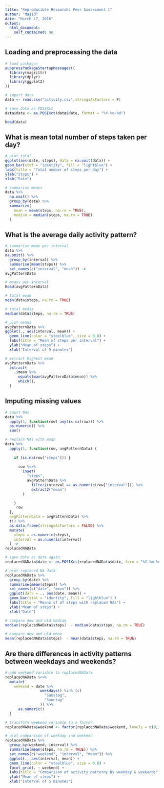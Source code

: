 ```yaml
---
title: "Reproducible Research: Peer Assessment 1"
author: "Majid"
date: "March 17, 2016"
output: 
  html_document: 
    self_contained: no
---
```



## Loading and preprocessing the data
```r
# load packages
suppressPackageStartupMessages({
  library(magrittr)
  library(dplyr)
  library(ggplot2)
})

# import data
data <- read.csv("activity.csv",stringsAsFactors = F)

# save date as POSIXct
data$date <- as.POSIXct(data$date, format = "%Y-%m-%d")

head(data)

```



## What is mean total number of steps taken per day?
```r
# plot total
ggplot(aes(date, steps), data = na.omit(data)) +
geom_bar(stat = "identity", fill = "lightblue") + 
labs(title = "Total number of steps per day") + 
ylab("Steps") + 
xlab("Date") 

# summarise means
data %>% 
  na.omit() %>% 
  group_by(date) %>% 
  summarize(
    mean = mean(steps, na.rm = TRUE), 
    median = median(steps, na.rm = TRUE)
  )
```

## What is the average daily activity pattern?
```r
# summarise mean per interval
data %>% 
na.omit() %>% 
  group_by(interval) %>% 
  summarise(mean(steps)) %>% 
  set_names(c("interval", "mean")) ->
avgPatternData

# means per interval
head(avgPatternData)

# total mean
mean(data$steps, na.rm = TRUE)

# total media
median(data$steps, na.rm = TRUE)

# plot means
avgPatternData %>% 
ggplot(., aes(interval, mean)) + 
  geom_line(color = "steelblue", size = 0.8) + 
  labs(title = "Mean of steps per interval") + 
  ylab("Mean of steps") + 
  xlab("Interval of 5 minutes") 

# extract highest mean
avgPatternData %>% 
  extract(
    .$mean %>% 
      equals(max(avgPatternData$mean)) %>% 
      which(),
  )
```

## Imputing missing values

```r
# count NAs
data %>% 
  apply(1, function(row) any(is.na(row))) %>% 
  as.numeric() %>% 
  sum()

# replace NAs with mean 
data %>% 
  apply(1, function(row, avgPatternData) {
    
    if (is.na(row["steps"])) {
      
      row %<>%
        inset(
          "steps",
          avgPatternData %>% 
            filter(interval == as.numeric(row["interval"])) %>% 
            extract2("mean") 
        )

    }
     row
  },
  avgPatternData = avgPatternData) %>% 
  t() %>% 
  as.data.frame(stringsAsFactors = FALSE) %>% 
  mutate(
    steps = as.numeric(steps),
    interval = as.numeric(interval)
  ) ->
replacedNAData

# save date as date again
replacedNAData$date <- as.POSIXct(replacedNAData$date, form = "%Y-%m-%d")

# plot replaced NA data
replacedNAData %>% 
  group_by(date) %>% 
  summarise(mean(steps)) %>%
  set_names(c("date", "mean")) %>% 
  ggplot(data = ., aes(date, mean)) +
  geom_bar(stat = "identity", fill = "lightblue") + 
  labs(title = "Means of of steps with replaced NAs") + 
  ylab("Mean of steps") + 
  xlab("Date")

# compare new and old median
median(replacedNAData$steps)  - median(data$steps, na.rm = TRUE)

# compare new and old mean
mean(replacedNAData$steps)  - mean(data$steps, na.rm = TRUE)

```


## Are there differences in activity patterns between weekdays and weekends?

```r
# add weekend variable to replacedNAData
replacedNAData %<>% 
  mutate(
    weekend = date %>% 
                weekdays() %in% (c(
                  "Samstag",
                  "Sonntag"
                )) %>%
      as.numeric()
  )

# transform weekend variable to a factor
replacedNAData$weekend <- factor(replacedNAData$weekend, levels = c(0,1), labels = c("weekday", "weekend"))

# plot comparison of weekday and weekend
replacedNAData %>% 
  group_by(weekend, interval) %>% 
  summarize(mean(steps, na.rm = TRUE)) %>% 
  set_names(c("weekend", "interval", "mean")) %>% 
  ggplot(., aes(interval, mean)) + 
  geom_line(color = "steelblue", size = 0.8) +
  facet_grid(. ~ weekend) +
  labs(title = "Comparison of activity patterny by weekday & weekends") + 
  ylab("Mean of steps") + 
  xlab("Interval of 5 minutes")

```







